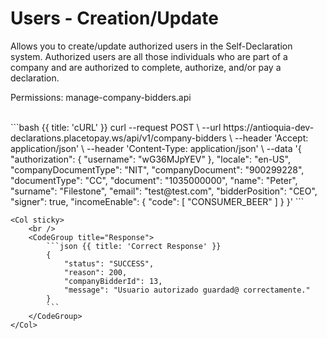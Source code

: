 
# Users - Creation/Update

Allows you to create/update authorized users in the Self-Declaration system. Authorized users are all those individuals who are part of a company and are authorized to complete, authorize, and/or pay a declaration.

Permissions: manage-company-bidders.api

<Row>
    <Col>
        <ApiReader
            path="/api/v1/company-bidders"
            method="POST"
            api={props.refs}
        />
    </Col>
    <Col sticky>
        <br />
        <CodeGroup title="Request" tag="POST" label="/v1/company-bidders">
            ```bash {{ title: 'cURL' }}
            curl --request POST \
            --url https://antioquia-dev-declarations.placetopay.ws/api/v1/company-bidders \
            --header 'Accept: application/json' \
            --header 'Content-Type: application/json' \
            --data '{
                "authorization": {
                    "username": "wG36MJpYEV"
                },
                "locale": "en-US",
                "companyDocumentType": "NIT",
                "companyDocument": "900299228",
                "documentType": "CC",
                "document": "1035000000",
                "name": "Peter",
                "surname": "Filestone",
                "email": "test@test.com",
                "bidderPosition": "CEO",
                "signer": true,
                "incomeEnable": {
                    "code": [
                        "CONSUMER_BEER"
                    ]
                }
            }'
            ```
        </CodeGroup>
    </Col>
</Row>

<Row>
    <Col>
        <ApiReader
            path="/api/v1/company-bidders"
            method="post"
            type="response"
            api={props.refs}
        />
    </Col>

    <Col sticky>
        <br />
        <CodeGroup title="Response">
            ```json {{ title: 'Correct Response' }}
            {
                "status": "SUCCESS",
                "reason": 200,
                "companyBidderId": 13,
                "message": "Usuario autorizado guardad@ correctamente."
            }
            ```
        </CodeGroup>
    </Col>
</Row>
